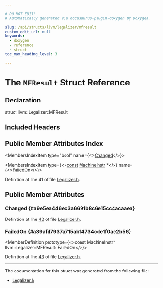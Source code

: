 ```yaml
---

# DO NOT EDIT!
# Automatically generated via docusaurus-plugin-doxygen by Doxygen.

slug: /api/structs/llvm/legalizer/mfresult
custom_edit_url: null
keywords:
  - doxygen
  - reference
  - struct
toc_max_heading_level: 3

---
```





# The `MFResult` Struct Reference

<DoxygenPage pluginConfig={pluginConfig}>



## Declaration

<CodeBlock>struct llvm::Legalizer::MFResult</CodeBlock>

## Included Headers

<IncludesList>
<IncludesListItem
  filePath="llvm/CodeGen/GlobalISel/Legalizer.h"
  permalink="/docs/api/files/include/include/llvm/include/llvm/codegen/include/llvm/codegen/globalisel/legalizer-h"
  isLocal="true" />
</IncludesList>

## Public Member Attributes Index

<MembersIndex>

<MembersIndexItem
  type="bool"
  name={<><a href="#a9e5ea446ec3a6691b8c6e15cc4acaaea">Changed</a></>}>
</MembersIndexItem>

<MembersIndexItem
  type={<><a href="/docs/api/files/lib/lib/target/lib/target/aarch64/aarch64promoteconstant-cpp/#a90f8350fecae261c25be85d38b451bff">const</a> <a href="/docs/api/classes/llvm/machineinstr">MachineInstr</a> &#42;</>}
  name={<><a href="#a39afd7937a715ab14734cde1f0ae2b56">FailedOn</a></>}>
</MembersIndexItem>

</MembersIndex>


Definition at line 41 of file <a href="/docs/api/files/include/include/llvm/include/llvm/codegen/include/llvm/codegen/globalisel/legalizer-h">Legalizer.h</a>.

<SectionDefinition>

## Public Member Attributes

### Changed {#a9e5ea446ec3a6691b8c6e15cc4acaaea}

<MemberDefinition
  prototype="bool llvm::Legalizer::MFResult::Changed">

Definition at line <a href="/docs/api/files/include/include/llvm/include/llvm/codegen/include/llvm/codegen/globalisel/legalizer-h/#l00042">42</a> of file <a href="/docs/api/files/include/include/llvm/include/llvm/codegen/include/llvm/codegen/globalisel/legalizer-h">Legalizer.h</a>.
</MemberDefinition>

### FailedOn {#a39afd7937a715ab14734cde1f0ae2b56}

<MemberDefinition
  prototype={<>const MachineInstr&#42; llvm::Legalizer::MFResult::FailedOn</>}>

Definition at line <a href="/docs/api/files/include/include/llvm/include/llvm/codegen/include/llvm/codegen/globalisel/legalizer-h/#l00043">43</a> of file <a href="/docs/api/files/include/include/llvm/include/llvm/codegen/include/llvm/codegen/globalisel/legalizer-h">Legalizer.h</a>.
</MemberDefinition>

</SectionDefinition>

<hr/>

The documentation for this struct was generated from the following file:

<ul>
<li><a href="/docs/api/files/include/include/llvm/include/llvm/codegen/include/llvm/codegen/globalisel/legalizer-h">Legalizer.h</a></li>
</ul>

</DoxygenPage>
